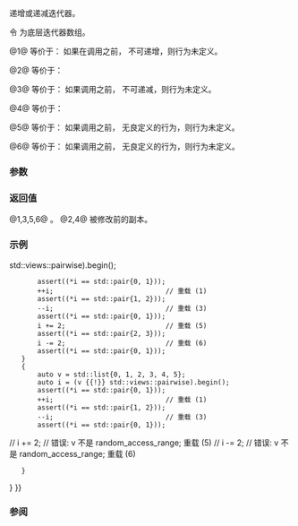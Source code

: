 {{cpp/ranges/adjacent_view/iterator/title|1=operator++,--,+=,-=}}
{{cpp/ranges/adjacent_view/navbar}}
{{dcl begin}}
{{dcl|num=1|since=c++23|
constexpr /*iterator*/&amp; operator++();
}}
{{dcl|num=2|since=c++23|
constexpr /*iterator*/ operator++( int );
}}
{{dcl|num=3|since=c++23|
constexpr /*iterator*/&amp; operator--()
  requires ranges::bidirectional_range&lt;Base&gt;;
}}
{{dcl|num=4|since=c++23|
constexpr /*iterator*/ operator--( int )
  requires ranges::bidirectional_range&lt;Base&gt;;
}}
{{dcl|num=5|since=c++23|1=
constexpr /*iterator*/&amp; operator+=( difference_type n )
  requires ranges::random_access_range&lt;Base&gt;;
}}
{{dcl|num=6|since=c++23|1=
constexpr /*iterator*/&amp; operator-=( difference_type n )
  requires ranges::random_access_range&lt;Base&gt;;
}}
{{dcl end}}

递增或递减迭代器。

令 {{rlpi|/#数据成员|current_}} 为底层迭代器数组。

@1@ 等价于：
{{source|1=
for (auto&amp; i : current_)
    i = std::ranges::next(i);
return *this;
}}
如果在调用之前，{{c|current_.back()}} 不可递增，则行为未定义。

@2@ 等价于：
{{source|1=
auto tmp = *this;
++*this;
return tmp;
}}

@3@ 等价于：
{{source|1=
for (auto&amp; i : current_)
    i = std::ranges::prev(i);
return *this;
}}
如果调用之前，{{c|current_.front()}} 不可递减，则行为未定义。

@4@ 等价于：
{{source|1=
auto tmp = *this;
--*this;
return tmp;
}}

@5@ 等价于：
{{source|1=
for (auto&amp; i : current_)
    i = i += n;
return *this;
}}
如果调用之前，{{c|current_.back() + n}} 无良定义的行为，则行为未定义。

@6@ 等价于：
{{source|1=
for (auto&amp; i : current_)
    i = i -= n;
return *this;
}}
如果调用之前，{{c|current_.front() - n}} 无良定义的行为，则行为未定义。

===参数===
{{par begin}}
{{par|n|相对于当前位置的偏移量}}
{{par end}}

===返回值===
@1,3,5,6@ {{c|*this}}。
@2,4@ {{c|*this}} 被修改前的副本。

===示例===
{{example
|code=
#include &lt;cassert&gt;
#include &lt;list&gt;
#include &lt;ranges&gt;
#include &lt;utility&gt;
#include &lt;vector&gt;

int main()
{
    {
        auto v = std::vector{0, 1, 2, 3, 4, 5};
        auto i = (v {{!}} std::views::pairwise).begin();
        assert((*i == std::pair{0, 1}));
        ++i;                            // 重载 (1)
        assert((*i == std::pair{1, 2}));
        --i;                            // 重载 (3)
        assert((*i == std::pair{0, 1}));
        i += 2;                         // 重载 (5)
        assert((*i == std::pair{2, 3}));
        i -= 2;                         // 重载 (6)
        assert((*i == std::pair{0, 1}));
    }
    {
        auto v = std::list{0, 1, 2, 3, 4, 5};
        auto i = (v {{!}} std::views::pairwise).begin();
        assert((*i == std::pair{0, 1}));
        ++i;                            // 重载 (1)
        assert((*i == std::pair{1, 2}));
        --i;                            // 重载 (3)
        assert((*i == std::pair{0, 1}));
//      i += 2; // 错误: v 不是 random_access_range; 重载 (5)
//      i -= 2; // 错误: v 不是 random_access_range; 重载 (6)
    }
}
}}

===参阅===
{{dsc begin}}
{{dsc mem fun|cpp/ranges/adjacent_view/iterator/operator_arith2|title=operator+&lt;br&gt;operator-|进行迭代器算数|notes={{mark c++23}}}}
{{dsc end}}

{{langlinks|de|en|es|ja|ru}}